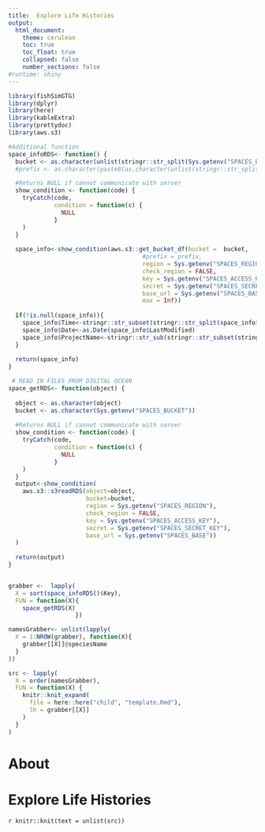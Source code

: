 ```yaml
---
title:  Explore Life Histories 
output:
  html_document:
    theme: cerulean
    toc: true
    toc_float: true
    collapsed: false
    number_sections: false
#runtime: shiny
---
```



```r
library(fishSimGTG)
library(dplyr)
library(here)
library(kableExtra)
library(prettydoc)
library(aws.s3)

#Additional function
space_infoRDS<- function() {
  bucket <- as.character(unlist(stringr::str_split(Sys.getenv("SPACES_BUCKET"), "/", 2))[1])
  #prefix <- as.character(paste0(as.character(unlist(stringr::str_split(Sys.getenv("SPACES_BUCKET"), "/", 2))[-1]), "/", prefix,"/"))

  #Returns NULL if cannot communicate with server
  show_condition <- function(code) {
    tryCatch(code,
             condition = function(c) {
               NULL
             }
    )
  }
 
  space_info<-show_condition(aws.s3::get_bucket_df(bucket =  bucket,
                                      #prefix = prefix,
                                      region = Sys.getenv("SPACES_REGION"),
                                      check_region = FALSE,
                                      key = Sys.getenv("SPACES_ACCESS_KEY"),
                                      secret = Sys.getenv("SPACES_SECRET_KEY"),
                                      base_url = Sys.getenv("SPACES_BASE"),
                                      max = Inf))
 
  if(!is.null(space_info)){
    space_info$Time<-stringr::str_subset(stringr::str_split(space_info$LastModified, "T", simplify=TRUE), "Z")
    space_info$Date<-as.Date(space_info$LastModified)
    space_info$ProjectName<-stringr::str_sub(stringr::str_subset(stringr::str_split(space_info$Key, "/", simplify=TRUE), ".rds"), end=-5L)
  }
 
  return(space_info)
}

 # READ IN FILES FROM DIGITAL OCEAN   
space_getRDS<- function(object) {
 
  object <- as.character(object)
  bucket <- as.character(Sys.getenv("SPACES_BUCKET"))
 
  #Returns NULL if cannot communicate with server
  show_condition <- function(code) {
    tryCatch(code,
             condition = function(c) {
               NULL
             }
    )
  }
  output<-show_condition(
    aws.s3::s3readRDS(object=object,
                      bucket=bucket,
                      region = Sys.getenv("SPACES_REGION"),
                      check_region = FALSE,
                      key = Sys.getenv("SPACES_ACCESS_KEY"),
                      secret = Sys.getenv("SPACES_SECRET_KEY"),
                      base_url = Sys.getenv("SPACES_BASE"))
  )
 
  return(output)
}


grabber <-  lapply(
  X = sort(space_infoRDS()$Key), 
  FUN = function(X){
    space_getRDS(X)
                   })

namesGrabber<- unlist(lapply(
  X = 1:NROW(grabber), function(X){
    grabber[[X]]@speciesName
  }
))

src <- lapply(
  X = order(namesGrabber), 
  FUN = function(X) {
    knitr::knit_expand(
      file = here::here("child", "template.Rmd"), 
      lh = grabber[[X]]
    )
  }
)
```


# About

# Explore Life Histories

`r knitr::knit(text = unlist(src))`






 
